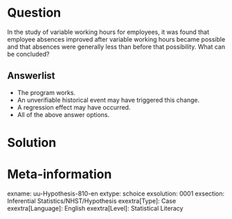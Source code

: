 Question
========
In the study of variable working hours for employees, it was found that employee absences improved after variable working hours became possible and that absences were generally less than before that possibility. What can be concluded?

Answerlist
----------
* The program works.
* An unverifiable historical event may have triggered this change.
* A regression effect may have occurred.
* All of the above answer options.


Solution
========

Meta-information
================
exname: uu-Hypothesis-810-en
extype: schoice
exsolution: 0001
exsection: Inferential Statistics/NHST/Hypothesis
exextra[Type]: Case
exextra[Language]: English
exextra[Level]: Statistical Literacy
